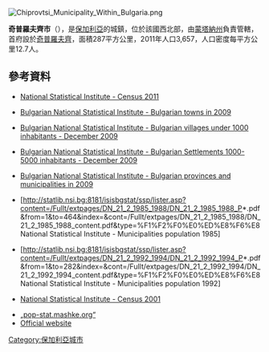 [[Image:Chiprovtsi_Municipality_Within_Bulgaria.png|right]]
{{Coord|43|23|N|22|50|E|display=title}}

'''奇普羅夫齊市'''（{{lang-bg|Чипровци}}），是[[保加利亞|保加利亞]]的城鎮，位於該國西北部，由[[蒙塔納州|蒙塔納州]]負責管轄，首府設於[[奇普羅夫齊|奇普羅夫齊]]，面積287平方公里，2011年人口3,657，人口密度每平方公里12.7人。

==參考資料==
*{{bg icon}}[http://www.nsi.bg/census2011/pagebg2.php?p2=36&sp2=91&SSPP2=92 National Statistical Institute - Census 2011]{{Wayback|url=http://www.nsi.bg/census2011/pagebg2.php?p2=36&sp2=91&SSPP2=92 |date=20110410214655 }}
*{{en icon}} [http://www.nsi.bg/otrasalen.php?otr=53&a1=1583&a2=1584&a3=1588#cont Bulgarian National Statistical Institute - Bulgarian towns in 2009]{{Wayback|url=http://www.nsi.bg/otrasalen.php?otr=53&a1=1583&a2=1584&a3=1588#cont |date=20101113165731 }}
*{{en icon}} [http://www.nsi.bg/nrnm/index.php?ezik=en&f=8&s=1&date=29.12.2010&e=1&s1=4&c1=2&a1=1000&c=0 Bulgarian National Statistical Institute - Bulgarian villages under 1000 inhabitants - December 2009]{{Wayback|url=http://www.nsi.bg/nrnm/index.php?ezik=en&f=8&s=1&date=29.12.2010&e=1&s1=4&c1=2&a1=1000&c=0 |date=20171110031811 }}
*{{en icon}} [http://www.nsi.bg/nrnm/index.php?ezik=en&f=8&s=1&date=29.12.2010&e=1&s1=4&c1=3&a1=1000&c=1&s2=4&c2=2&a2=5000 Bulgarian National Statistical Institute - Bulgarian Settlements 1000-5000 inhabitants - December 2009]{{Wayback|url=http://www.nsi.bg/nrnm/index.php?ezik=en&f=8&s=1&date=29.12.2010&e=1&s1=4&c1=3&a1=1000&c=1&s2=4&c2=2&a2=5000 |date=20171110031803 }}
*{{en icon}} [http://www.nsi.bg/otrasalen.php?otr=53&a1=1583&a2=1584&a3=1585#cont Bulgarian National Statistical Institute - Bulgarian provinces and municipalities in 2009]{{Wayback|url=http://www.nsi.bg/otrasalen.php?otr=53&a1=1583&a2=1584&a3=1585#cont |date=20101113165626 }}
*{{bg icon}}[http://statlib.nsi.bg:8181/isisbgstat/ssp/lister.asp?content=/Fullt/extpages/DN_21_2_1985_1988/DN_21_2_1985_1988_P*.pdf&from=1&to=464&index=&cont=/Fullt/extpages/DN_21_2_1985_1988/DN_21_2_1985_1988_content.pdf&type=%F1%F2%F0%E0%ED%E8%F6%E8 National Statistical Institute - Municipalities population 1985] {{Wayback|url=http://statlib.nsi.bg:8181/isisbgstat/ssp/lister.asp?content=%2FFullt%2Fextpages%2FDN_21_2_1985_1988%2FDN_21_2_1985_1988_P%2A.pdf&from=1&to=464&index=&cont=%2FFullt%2Fextpages%2FDN_21_2_1985_1988%2FDN_21_2_1985_1988_content.pdf&type=%F1%F2%F0%E0%ED%E8%F6%E8 |date=20120320152517 }}
*{{bg icon}}[http://statlib.nsi.bg:8181/isisbgstat/ssp/lister.asp?content=/Fullt/extpages/DN_21_2_1992_1994/DN_21_2_1992_1994_P*.pdf&from=1&to=282&index=&cont=/Fullt/extpages/DN_21_2_1992_1994/DN_21_2_1992_1994_content.pdf&type=%F1%F2%F0%E0%ED%E8%F6%E8 National Statistical Institute - Municipalities population 1992] {{Wayback|url=http://statlib.nsi.bg:8181/isisbgstat/ssp/lister.asp?content=%2FFullt%2Fextpages%2FDN_21_2_1992_1994%2FDN_21_2_1992_1994_P%2A.pdf&from=1&to=282&index=&cont=%2FFullt%2Fextpages%2FDN_21_2_1992_1994%2FDN_21_2_1992_1994_content.pdf&type=%F1%F2%F0%E0%ED%E8%F6%E8 |date=20140819072828 }}
*{{en icon}}[http://www.nsi.bg/Census_e/Census_e.htm National Statistical Institute - Census 2001]{{Wayback|url=http://www.nsi.bg/Census_e/Census_e.htm |date=20170223092046 }}
*[http://pop-stat.mashke.org/bulgaria-division.htm „pop-stat.mashke.org“]{{Wayback|url=http://pop-stat.mashke.org/bulgaria-division.htm |date=20171113015521 }}
* [https://web.archive.org/web/20111006235746/http://www.chiprovtsi.bg/index.php?option=com_content&task=view&id=53&Itemid=156&menu=&lang=bg Official website] {{bg icon}}

{{Bulgaria-geo-stub}}
[[Category:保加利亞城市|Category:保加利亞城市]]